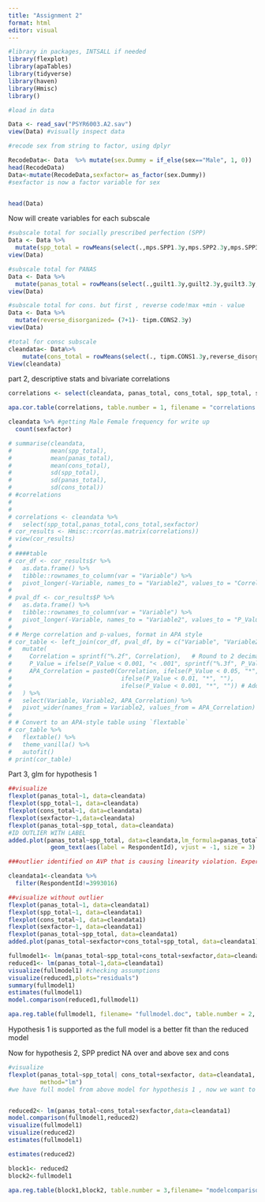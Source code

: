 ```yaml
---
title: "Assignment 2"
format: html
editor: visual
---
```


```r
#library in packages, INTSALL if needed
library(flexplot)
library(apaTables)
library(tidyverse)
library(haven)
library(Hmisc)
library()

#load in data

Data <- read_sav("PSYR6003.A2.sav")
view(Data) #visually inspect data 

#recode sex from string to factor, using dplyr 

RecodeData<- Data  %>% mutate(sex.Dummy = if_else(sex=="Male", 1, 0))
head(RecodeData)
Data<-mutate(RecodeData,sexfactor= as_factor(sex.Dummy))
#sexfactor is now a factor variable for sex


head(Data)
```

Now will create variables for each subscale

```r

#subscale total for socially prescribed perfection (SPP)
Data <- Data %>%
  mutate(spp_total = rowMeans(select(.,mps.SPP1.3y,mps.SPP2.3y,mps.SPP3.3y,mps.SPP4.3y,mps.SPP5.3y), na.rm = TRUE))
view(Data)

#subscale total for PANAS 
Data <- Data %>%
  mutate(panas_total = rowMeans(select(.,guilt1.3y,guilt2.3y,guilt3.3y,dep1.3y,dep2.3y,dep3.3y,fear1.3y,fear2.3y,fear3.3y,host1.3y,host2.3y,host3.3y), na.rm = TRUE))
view(Data)

#subscale total for cons. but first , reverse code!max +min - value
Data <- Data %>%
  mutate(reverse_disorganized= (7+1)- tipm.CONS2.3y)
view(Data)

#total for consc subscale
cleandata<- Data%>%
    mutate(cons_total = rowMeans(select(., tipm.CONS1.3y,reverse_disorganized), na.rm = TRUE))
View(cleandata)
```

part 2, descriptive stats and bivariate correlations

```r




correlations <- select(cleandata, panas_total, cons_total, spp_total, sex.Dummy)

apa.cor.table(correlations, table.number = 1, filename = "correlations.doc")

cleandata %>% #getting Male Female frequency for write up
  count(sexfactor)

# summarise(cleandata,
#           mean(spp_total),
#           mean(panas_total),
#           mean(cons_total),
#           sd(spp_total),
#           sd(panas_total),
#           sd(cons_total))
# #correlations
# 
# 
# correlations <- cleandata %>%
#   select(spp_total,panas_total,cons_total,sexfactor)
# cor_results <- Hmisc::rcorr(as.matrix(correlations))
# view(cor_results)
# 
# ####table
# cor_df <- cor_results$r %>%
#   as.data.frame() %>%
#   tibble::rownames_to_column(var = "Variable") %>%
#   pivot_longer(-Variable, names_to = "Variable2", values_to = "Correlation")
# 
# pval_df <- cor_results$P %>%
#   as.data.frame() %>%
#   tibble::rownames_to_column(var = "Variable") %>%
#   pivot_longer(-Variable, names_to = "Variable2", values_to = "P_Value")
# 
# # Merge correlation and p-values, format in APA style
# cor_table <- left_join(cor_df, pval_df, by = c("Variable", "Variable2")) %>%
#   mutate(
#     Correlation = sprintf("%.2f", Correlation),   # Round to 2 decimal places
#     P_Value = ifelse(P_Value < 0.001, "< .001", sprintf("%.3f", P_Value)), # APA formatting
#     APA_Correlation = paste0(Correlation, ifelse(P_Value < 0.05, "*", ""), 
#                               ifelse(P_Value < 0.01, "*", ""), 
#                               ifelse(P_Value < 0.001, "*", "")) # Add * for significance
#   ) %>%
#   select(Variable, Variable2, APA_Correlation) %>%
#   pivot_wider(names_from = Variable2, values_from = APA_Correlation)
# 
# # Convert to an APA-style table using `flextable`
# cor_table %>%
#   flextable() %>%
#   theme_vanilla() %>%
#   autofit()
# print(cor_table)


```

Part 3, glm for hypothesis 1

```r


##visualize
flexplot(panas_total~1, data=cleandata)
flexplot(spp_total~1, data=cleandata)
flexplot(cons_total~1, data=cleandata)
flexplot(sexfactor~1,data=cleandata)
flexplot(panas_total~spp_total, data=cleandata)
#ID OUTLIER WITH LABEL
added.plot(panas_total~spp_total, data=cleandata,lm_formula=panas_total~sexfactor+cons_total)+
            geom_text(aes(label = RespondentId), vjust = -1, size = 3)  

###outlier identified on AVP that is causing linearity violation. Experiment with removing outlier

cleandata1<-cleandata %>%
  filter(RespondentId!=3993016)

##visualize without outlier
flexplot(panas_total~1, data=cleandata1)
flexplot(spp_total~1, data=cleandata1)
flexplot(cons_total~1, data=cleandata1)
flexplot(sexfactor~1, data=cleandata1)
flexplot(panas_total~spp_total, data=cleandata1)
added.plot(panas_total~sexfactor+cons_total+spp_total, data=cleandata1)

fullmodel1<- lm(panas_total~spp_total+cons_total+sexfactor,data=cleandata1)
reduced1<- lm(panas_total~1,data=cleandata1)
visualize(fullmodel1) #checking assumptions 
visualize(reduced1,plots="residuals")
summary(fullmodel1)
estimates(fullmodel1)
model.comparison(reduced1,fullmodel1)

apa.reg.table(fullmodel1, filename= "fullmodel.doc", table.number = 2, prop.var.conf.level = 0.95)
```

Hypothesis 1 is supported as the full model is a better fit than the reduced model

Now for hypothesis 2, SPP predict NA over and above sex and cons

```r
#visualize
flexplot(panas_total~spp_total| cons_total+sexfactor, data=cleandata1,
         method="lm")
#we have full model from above model for hypothesis 1 , now we want to see that SPP compares over and above - we will use reduced model of negaffect~cons+sex vs full model, which includes spp above


reduced2<- lm(panas_total~cons_total+sexfactor,data=cleandata1)
model.comparison(fullmodel1,reduced2)
visualize(fullmodel1)
visualize(reduced2)
estimates(fullmodel1)

estimates(reduced2)

block1<- reduced2
block2<-fullmodel1

apa.reg.table(block1,block2, table.number = 3,filename= "modelcomparison.doc") #table comparing regression coefficients


```
